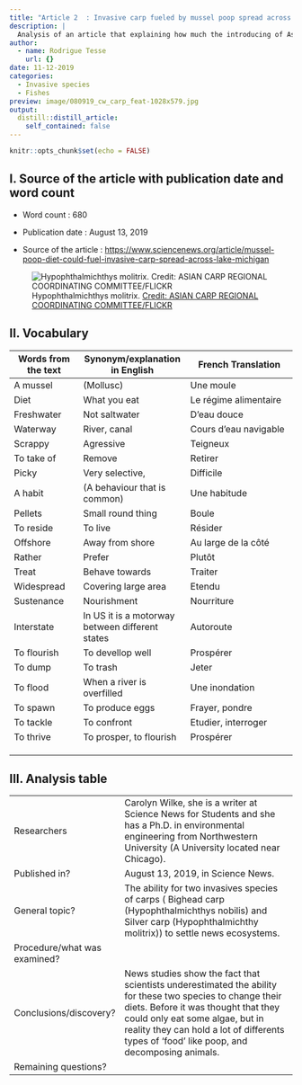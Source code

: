 ```yaml
---
title: "Article 2  : Invasive carp fueled by mussel poop spread across Lake Michigan"
description: |
  Analysis of an article that explaining how much the introducing of Asian carps could destroy the local ecosystem.
author:
  - name: Rodrigue Tesse
    url: {}
date: 11-12-2019
categories:
  - Invasive species
  - Fishes
preview: image/080919_cw_carp_feat-1028x579.jpg
output:
  distill::distill_article:
    self_contained: false
---
```


```r
knitr::opts_chunk$set(echo = FALSE)
```

## I. Source of the article with publication date and word count 

* Word count : 680

* Publication date : August 13, 2019

* Source of the article : <https://www.sciencenews.org/article/mussel-poop-diet-could-fuel-invasive-carp-spread-across-lake-michigan>

![Hypophthalmichthys molitrix. [Credit: ASIAN CARP REGIONAL COORDINATING COMMITTEE/FLICKR](https://www.sciencenews.org/article/mussel-poop-diet-could-fuel-invasive-carp-spread-across-lake-michigan) ](image/080919_cw_carp_feat-1028x579.jpg)



## II. Vocabulary

| Words from the text | Synonym/explanation in English | French Translation           |
| ------------------- | ------------------------------ |------------------------------|
| A mussel                  | (Mollusc)    | Une moule |
| Diet | What you eat | Le régime alimentaire |
| Freshwater | Not saltwater | D'eau douce |
| Waterway | River, canal | Cours d'eau navigable |
| Scrappy | Agressive | Teigneux |
| To take of | Remove | Retirer |
| Picky | Very selective, | Difficile |
| A habit | (A behaviour that is common) | Une habitude |
| Pellets | Small round thing | Boule |
| To reside | To live | Résider |
| Offshore | Away from shore | Au large de la côté |
| Rather | Prefer | Plutôt |
| Treat | Behave towards | Traiter |
| Widespread | Covering large area | Etendu |
| Sustenance | Nourishment | Nourriture |
| Interstate | In US it is a motorway between different states | Autoroute |
| To flourish | To devellop well | Prospérer |
| To dump| To trash | Jeter |
| To flood | When a river is overfilled | Une inondation |
| To spawn | To produce eggs | Frayer, pondre |
| To tackle | To confront | Etudier, interroger |
| To thrive | To prosper, to flourish | Prospérer |
|  |  |  |
|  |  |  |
|  |  |  |

## III. Analysis table 
|                              |                                                                     |
| ---------------------------- | ------------------------------------------------------------------- |
| Researchers                  | Carolyn Wilke, she is a writer at Science News for Students and she has a Ph.D. in environmental engineering from Northwestern University (A University located near Chicago). |
| Published in?                | August 13, 2019, in Science News. |
| General topic?               | The ability for two invasives species of carps ( Bighead carp (Hypophthalmichthys nobilis) and Silver carp (Hypophthalmichthy molitrix)) to settle news ecosystems. |
| Procedure/what was examined? |  |
| Conclusions/discovery?       | News studies show the fact that scientists underestimated the ability for these two species to change their diets. Before it was thought that they could only eat some algae, but in reality they can hold a lot of differents types of 'food' like poop, and decomposing animals. |
| Remaining questions?         |  |

